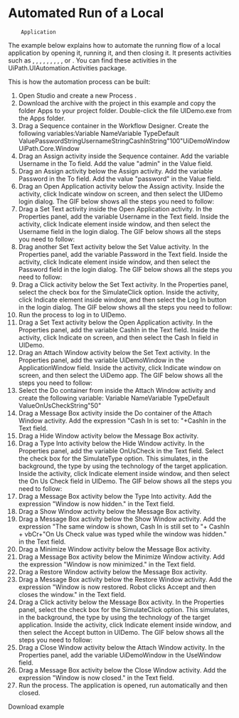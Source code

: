 ﻿# Automated Run of a Local
        Application

The example below explains how to automate the running flow of a local application by
            opening it, running it, and then closing it. It presents activities such as , , , , , , , , , or . You can find these
            activities in the UiPath.UIAutomation.Activities package.

This is how the automation process can be built:

1. Open Studio and create a new Process .
2. Download the archive with the project
                in this example and copy the folder Apps to your project folder. Double-click
                the file UIDemo.exe from the Apps folder.
3. Drag a Sequence container
                    in the Workflow Designer. Create the following
                            variables:Variable NameVariable TypeDefault ValuePasswordStringUsernameStringCashInString"100"UiDemoWindowUiPath.Core.Window
4. Drag an Assign activity
                    inside the Sequence container. Add the variable
                            Username in the To field. Add the value
                            "admin" in the Value field.
5. Drag an Assign activity
                    below the Assign activity. Add the variable
                            Password in the To field. Add the value
                            "password" in the Value field.
6. Drag an Open Application
                    activity below the Assign activity. Inside the activity, click
                                Indicate window on screen, and then select the UIDemo login
                            dialog. The GIF below shows all the steps you need to follow:
7. Drag a Set Text activity
                    inside the Open Application activity. In the Properties
                        panel, add the variable Username in the Text field. Inside the activity, click
                                Indicate element inside window, and then select the
                                Username field in the login dialog. The GIF below shows all
                            the steps you need to follow:
8. Drag another Set Text
                    activity below the Set Value activity. In the Properties
                        panel, add the variable Password in the Text field. Inside the activity, click
                                Indicate element inside window, and then select the
                                Password field in the login dialog. The GIF below shows all
                            the steps you need to follow:
9. Drag a Click activity below
                    the Set Text activity. In the Properties
                        panel, select the check box for the SimulateClick option. Inside the activity, click
                                Indicate element inside window, and then select the Log
                                In button in the login dialog. The GIF below shows all the steps
                            you need to follow:
10. Run the process to log in to UIDemo.
11. Drag a Set Text activity
                    below the Open Application activity. In the Properties
                        panel, add the variable CashIn in the Text field. Inside the activity, click
                            Indicate on screen, and then select the Cash In field in
                        UIDemo.
12. Drag an Attach Window
                    activity below the Set Text activity. In the Properties
                        panel, add the variable UiDemoWindow in the
                            ApplicationWindow field. Inside the activity, click
                                Indicate window on screen, and then select the UiDemo
                            app. The GIF below shows all the steps you need to follow:
13. Select the Do container
                    from inside the Attach Window activity and create the following
                    variable: Variable NameVariable TypeDefault ValueOnUsCheckString"50"
14. Drag a Message Box activity
                    inside the Do container of the Attach Window activity. Add
                    the expression "Cash In is set to: "+CashIn in the Text
                    field.
15. Drag a Hide Window activity
                below the Message Box activity.
16. Drag a Type Into activity
                    below the Hide Window activity. In the Properties
                        panel, add the variable OnUsCheck in the Text field. Select the check box for the
                            SimulateType option. This simulates, in the background, the type
                        by using the technology of the target application. Inside the activity, click
                                Indicate element inside window, and then select the On Us
                                Check field in UIDemo. The GIF below shows all the steps you
                            need to follow:
17. Drag a Message Box activity
                    below the Type Into activity. Add the expression
                            "Window is now hidden." in the Text field.
18. Drag a Show Window activity
                below the Message Box activity.
19. Drag a Message Box activity
                    below the Show Window activity. Add the expression
                            "The same window is shown, Cash In is still set to "+ CashIn +
                            vbCr+"On Us Check value was typed while the window was hidden."
                        in the Text field.
20. Drag a Minimize Window activity below the Message Box activity.
21. Drag a Message Box activity
                    below the Minimize Window activity. Add the expression
                            "Window is now minimized." in the Text field.
22. Drag a Restore Window activity
                below the Message Box activity.
23. Drag a Message Box activity
                    below the Restore Window activity. Add the expression
                            "Window is now restored. Robot clicks Accept and then closes the
                            window." in the Text field.
24. Drag a Click activity below
                    the Message Box activity. In the Properties
                        panel, select the check box for the SimulateClick option. This
                        simulates, in the background, the type by using the technology of the target
                        application. Inside the activity, click
                                Indicate element inside window, and then select the
                                Accept button in UIDemo. The GIF below shows all the steps
                            you need to follow:
25. Drag a Close Window
                    activity below the Attach Window activity. In the Properties
                        panel, add the variable UiDemoWindow in the
                            UseWindow field.
26. Drag a Message Box activity
                    below the Close Window activity. Add the expression
                            "Window is now closed." in the Text field.
27. Run the process. The application is
                opened, run automatically and then closed.

Download example
